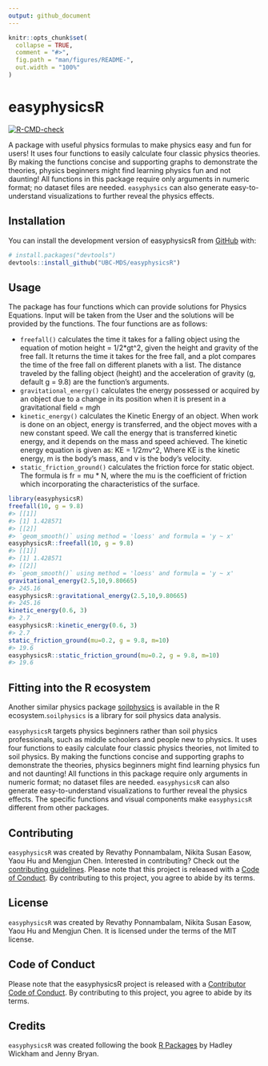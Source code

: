 ```yaml
---
output: github_document
---
```


<!-- README.md is generated from README.Rmd. Please edit that file -->

```r
knitr::opts_chunk$set(
  collapse = TRUE,
  comment = "#>",
  fig.path = "man/figures/README-",
  out.width = "100%"
)
```

# easyphysicsR

<!-- badges: start -->

[![R-CMD-check](https://github.com/UBC-MDS/easyphysicsR/actions/workflows/R-CMD-check.yaml/badge.svg)](https://github.com/UBC-MDS/easyphysicsR/actions/workflows/R-CMD-check.yaml)
<!-- badges: end -->

A package with useful physics formulas to make physics easy and fun for users! It uses four functions to easily calculate four classic physics theories. By making the functions concise and supporting graphs to demonstrate the theories, physics beginners might find learning physics fun and not daunting! All functions in this package require only arguments in numeric format; no dataset files are needed. `easyphysics` can also generate easy-to-understand visualizations to further reveal the physics effects.

## Installation

You can install the development version of easyphysicsR from [GitHub](https://github.com/UBC-MDS/easyphysicsR) with:

``` r
# install.packages("devtools")
devtools::install_github("UBC-MDS/easyphysicsR")
```

## Usage

The package has four functions which can provide solutions for Physics Equations. Input will be taken from the User and the solutions will be provided by the functions. The four functions are as follows:

-   `freefall()` calculates the time it takes for a falling object using the equation of motion height = 1/2\*gt\^2, given the height and gravity of the free fall. It returns the time it takes for the free fall, and a plot compares the time of the free fall on different planets with a list. The distance traveled by the falling object (height) and the acceleration of gravity (g, default g = 9.8) are the function's arguments.
-   `gravitational_energy()` calculates the energy possessed or acquired by an object due to a change in its position when it is present in a gravitational field = m*g*h
-   `kinetic_energy()` calculates the Kinetic Energy of an object. When work is done on an object, energy is transferred, and the object moves with a new constant speed. We call the energy that is transferred kinetic energy, and it depends on the mass and speed achieved. The kinetic energy equation is given as: KE = 1/2*m*v\^2, Where KE is the kinetic energy, m is the body's mass, and v is the body's velocity.
-   `static_friction_ground()` calculates the friction force for static object. The formula is fr = mu \* N, where the mu is the coefficient of friction which incorporating the characteristics of the surface.

``` r
library(easyphysicsR)
freefall(10, g = 9.8)
#> [[1]]
#> [1] 1.428571
#> [[2]]
#> `geom_smooth()` using method = 'loess' and formula = 'y ~ x'
easyphysicsR::freefall(10, g = 9.8)
#> [[1]]
#> [1] 1.428571
#> [[2]]
#> `geom_smooth()` using method = 'loess' and formula = 'y ~ x'
gravitational_energy(2.5,10,9.80665)
#> 245.16
easyphysicsR::gravitational_energy(2.5,10,9.80665)
#> 245.16
kinetic_energy(0.6, 3)
#> 2.7
easyphysicsR::kinetic_energy(0.6, 3)
#> 2.7
static_friction_ground(mu=0.2, g = 9.8, m=10)
#> 19.6
easyphysicsR::static_friction_ground(mu=0.2, g = 9.8, m=10)
#> 19.6
```

## Fitting into the R ecosystem

Another similar physics package [soilphysics](https://arsilva87.github.io/soilphysics/) is available in the R ecosystem.`soilphysics` is a library for soil physics data analysis.

`easyphysicsR` targets physics beginners rather than soil physics professionals, such as middle schoolers and people new to physics. It uses four functions to easily calculate four classic physics theories, not limited to soil physics. By making the functions concise and supporting graphs to demonstrate the theories, physics beginners might find learning physics fun and not daunting! All functions in this package require only arguments in numeric format; no dataset files are needed. `easyphysicsR` can also generate easy-to-understand visualizations to further reveal the physics effects. The specific functions and visual components make `easyphysicsR` different from other packages.

## Contributing

`easyphysicsR` was created by Revathy Ponnambalam, Nikita Susan Easow, Yaou Hu and Mengjun Chen. Interested in contributing? Check out the [contributing guidelines](.github/CONTRIBUTING.md). Please note that this project is released with a [Code of Conduct](CODE_OF_CONDUCT.md). By contributing to this project, you agree to abide by its terms.

## License

`easyphysicsR` was created by Revathy Ponnambalam, Nikita Susan Easow, Yaou Hu and Mengjun Chen. It is licensed under the terms of the MIT license.

## Code of Conduct

Please note that the easyphysicsR project is released with a [Contributor Code of Conduct](https://contributor-covenant.org/version/2/1/CODE_OF_CONDUCT.html). By contributing to this project, you agree to abide by its terms.

## Credits

`easyphysicsR` was created following the book [R Packages](https://r-pkgs.org/) by Hadley Wickham and Jenny Bryan.
